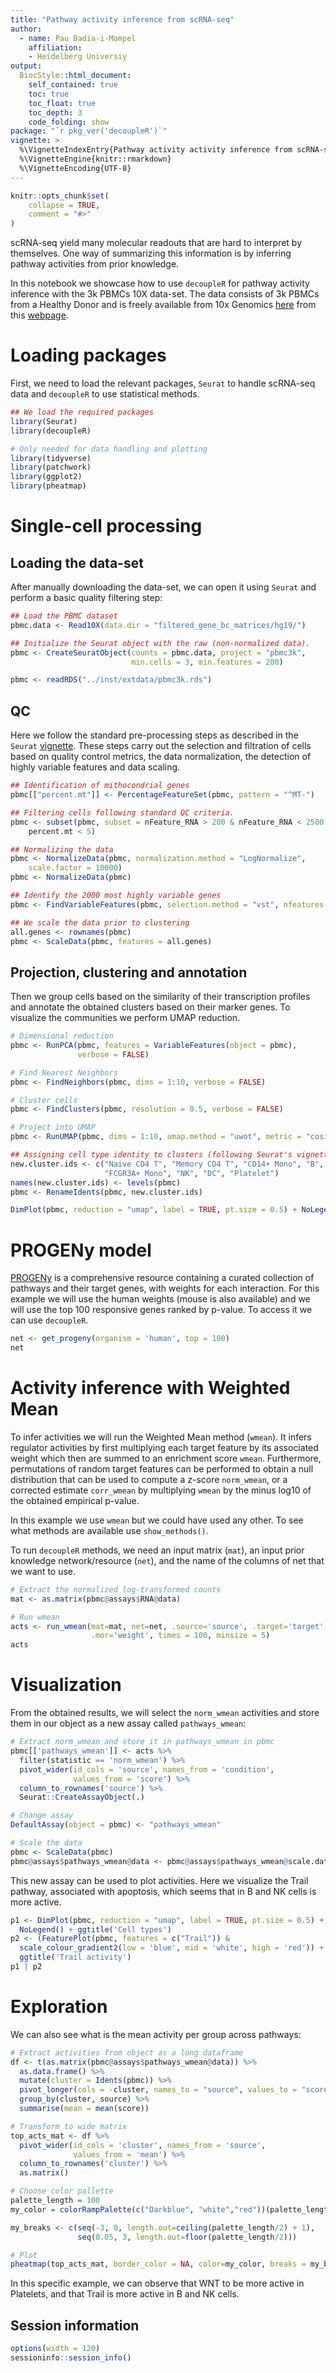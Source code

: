```yaml
---
title: "Pathway activity inference from scRNA-seq"
author:
  - name: Pau Badia-i-Mompel
    affiliation:
    - Heidelberg Universiy
output: 
  BiocStyle::html_document:
    self_contained: true
    toc: true
    toc_float: true
    toc_depth: 3
    code_folding: show
package: "`r pkg_ver('decoupleR')`"
vignette: >
  %\VignetteIndexEntry{Pathway activity activity inference from scRNA-seq}
  %\VignetteEngine{knitr::rmarkdown}
  %\VignetteEncoding{UTF-8}
---
```


```r
knitr::opts_chunk$set(
    collapse = TRUE,
    comment = "#>"
)
```

scRNA-seq yield many molecular readouts that are hard to interpret by
themselves. One way of summarizing this information is by inferring pathway
activities from prior knowledge.

In this notebook we showcase how to use `decoupleR` for pathway activity inference
with the 3k PBMCs 10X data-set. The data consists of 3k PBMCs from a Healthy
Donor and is freely available from 10x Genomics 
[here](https://cf.10xgenomics.com/samples/cell/pbmc3k/pbmc3k_filtered_gene_bc_matrices.tar.gz)
from this [webpage](https://support.10xgenomics.com/single-cell-gene-expression/datasets/1.1.0/pbmc3k).

# Loading packages
First, we need to load the relevant packages, `Seurat` to handle scRNA-seq data
and `decoupleR` to use statistical methods.

```r
## We load the required packages
library(Seurat)
library(decoupleR)

# Only needed for data handling and plotting
library(tidyverse)
library(patchwork)
library(ggplot2)
library(pheatmap)
```

# Single-cell processing

## Loading the data-set
After manually downloading the data-set, we can open it using `Seurat` and
perform a basic quality filtering step:
```r
## Load the PBMC dataset
pbmc.data <- Read10X(data.dir = "filtered_gene_bc_matrices/hg19/")

## Initialize the Seurat object with the raw (non-normalized data).
pbmc <- CreateSeuratObject(counts = pbmc.data, project = "pbmc3k",
                           min.cells = 3, min.features = 200)
```

```r
pbmc <- readRDS("../inst/extdata/pbmc3k.rds")
```

## QC
Here we follow the standard pre-processing steps as described in the `Seurat` [vignette](https://satijalab.org/seurat/articles/pbmc3k_tutorial.html). These
steps carry out the selection and filtration of cells based on quality control
metrics, the data normalization, the detection of highly variable features and
data scaling.

```r
## Identification of mithocondrial genes
pbmc[["percent.mt"]] <- PercentageFeatureSet(pbmc, pattern = "^MT-")

## Filtering cells following standard QC criteria.
pbmc <- subset(pbmc, subset = nFeature_RNA > 200 & nFeature_RNA < 2500 & 
    percent.mt < 5)

## Normalizing the data
pbmc <- NormalizeData(pbmc, normalization.method = "LogNormalize", 
    scale.factor = 10000)
pbmc <- NormalizeData(pbmc)

## Identify the 2000 most highly variable genes
pbmc <- FindVariableFeatures(pbmc, selection.method = "vst", nfeatures = 2000)

## We scale the data prior to clustering
all.genes <- rownames(pbmc)
pbmc <- ScaleData(pbmc, features = all.genes)
```

## Projection, clustering and annotation
Then we group cells based on the similarity of their transcription profiles and
annotate the obtained clusters based on their marker genes.
To visualize the communities we perform UMAP reduction.

```r
# Dimensional reduction
pbmc <- RunPCA(pbmc, features = VariableFeatures(object = pbmc), 
               verbose = FALSE)

# Find Nearest Neighbors
pbmc <- FindNeighbors(pbmc, dims = 1:10, verbose = FALSE)

# Cluster cells
pbmc <- FindClusters(pbmc, resolution = 0.5, verbose = FALSE)

# Project into UMAP
pbmc <- RunUMAP(pbmc, dims = 1:10, umap.method = "uwot", metric = "cosine")

## Assigning cell type identity to clusters (following Seurat's vignette)
new.cluster.ids <- c("Naive CD4 T", "Memory CD4 T", "CD14+ Mono", "B", "CD8 T",
                     "FCGR3A+ Mono", "NK", "DC", "Platelet")
names(new.cluster.ids) <- levels(pbmc)
pbmc <- RenameIdents(pbmc, new.cluster.ids)
```

```r
DimPlot(pbmc, reduction = "umap", label = TRUE, pt.size = 0.5) + NoLegend()
```

# PROGENy model
[PROGENy](https://saezlab.github.io/progeny/) is a comprehensive resource
containing a curated collection of pathways and their target genes, with weights
for each interaction. For this example we will use the human weights
(mouse is also available) and we will use the top 100 responsive genes ranked
by p-value. To access it we can use `decoupleR`.

```r
net <- get_progeny(organism = 'human', top = 100)
net
```

# Activity inference with Weighted Mean
To infer activities we will run the Weighted Mean method (`wmean`). It infers
regulator activities by first multiplying each target feature by its associated
weight which then are summed to an enrichment score `wmean`. Furthermore,
permutations of random target features can be performed to obtain a null
distribution that can be used to compute a z-score `norm_wmean`, or a corrected
estimate `corr_wmean` by multiplying `wmean` by the minus log10 of the obtained
empirical p-value.

In this example we use `wmean` but we could have used any other.
To see what methods are available use `show_methods()`.

To run `decoupleR` methods, we need an input matrix (`mat`), an input prior
knowledge network/resource (`net`), and the name of the columns of net that we
want to use.

```r
# Extract the normalized log-transformed counts
mat <- as.matrix(pbmc@assays$RNA@data)

# Run wmean
acts <- run_wmean(mat=mat, net=net, .source='source', .target='target',
                  .mor='weight', times = 100, minsize = 5)
acts
```

# Visualization
From the obtained results, we will select the `norm_wmean` activities and store
them in our object as a new assay called `pathways_wmean`:
```r
# Extract norm_wmean and store it in pathways_wmean in pbmc
pbmc[['pathways_wmean']] <- acts %>%
  filter(statistic == 'norm_wmean') %>%
  pivot_wider(id_cols = 'source', names_from = 'condition',
              values_from = 'score') %>%
  column_to_rownames('source') %>%
  Seurat::CreateAssayObject(.)

# Change assay
DefaultAssay(object = pbmc) <- "pathways_wmean"

# Scale the data
pbmc <- ScaleData(pbmc)
pbmc@assays$pathways_wmean@data <- pbmc@assays$pathways_wmean@scale.data
```

This new assay can be used to plot activities. Here we visualize the Trail
pathway, associated with apoptosis, which seems that in B and NK cells is more
active.
```r
p1 <- DimPlot(pbmc, reduction = "umap", label = TRUE, pt.size = 0.5) + 
  NoLegend() + ggtitle('Cell types')
p2 <- (FeaturePlot(pbmc, features = c("Trail")) & 
  scale_colour_gradient2(low = 'blue', mid = 'white', high = 'red')) +
  ggtitle('Trail activity')
p1 | p2
```

# Exploration
We can also see what is the mean activity per group across pathways:
```r
# Extract activities from object as a long dataframe
df <- t(as.matrix(pbmc@assays$pathways_wmean@data)) %>%
  as.data.frame() %>%
  mutate(cluster = Idents(pbmc)) %>%
  pivot_longer(cols = -cluster, names_to = "source", values_to = "score") %>%
  group_by(cluster, source) %>%
  summarise(mean = mean(score))

# Transform to wide matrix
top_acts_mat <- df %>%
  pivot_wider(id_cols = 'cluster', names_from = 'source',
              values_from = 'mean') %>%
  column_to_rownames('cluster') %>%
  as.matrix()

# Choose color pallette
palette_length = 100
my_color = colorRampPalette(c("Darkblue", "white","red"))(palette_length)

my_breaks <- c(seq(-3, 0, length.out=ceiling(palette_length/2) + 1),
               seq(0.05, 3, length.out=floor(palette_length/2)))

# Plot
pheatmap(top_acts_mat, border_color = NA, color=my_color, breaks = my_breaks) 
```
In this specific example, we can observe that WNT to be more active in
Platelets, and that Trail is more active in B and NK cells.

## Session information

```r
options(width = 120)
sessioninfo::session_info()
```